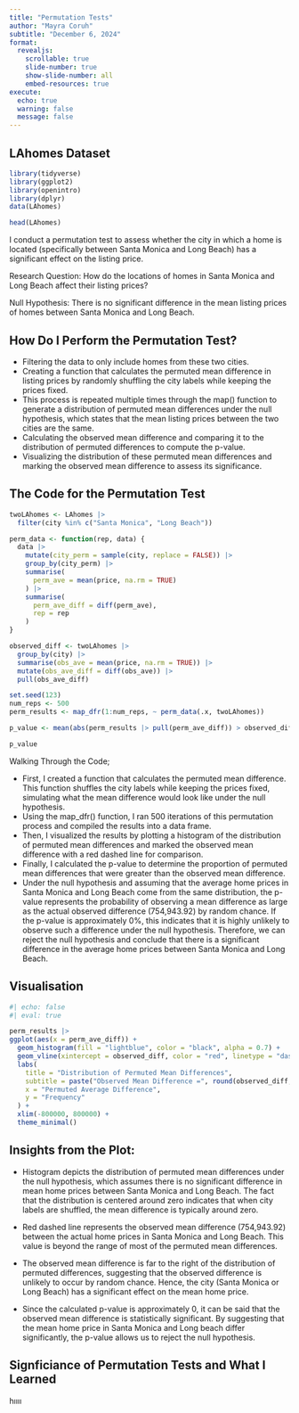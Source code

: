 ```yaml
---
title: "Permutation Tests"
author: "Mayra Coruh"
subtitle: "December 6, 2024"
format:
  revealjs:
    scrollable: true
    slide-number: true
    show-slide-number: all
    embed-resources: true
execute:
  echo: true
  warning: false
  message: false
---
```


## LAhomes Dataset

```r
library(tidyverse)
library(ggplot2)
library(openintro)
library(dplyr)
data(LAhomes)
```

```r
head(LAhomes)
```

I conduct a permutation test to assess whether the city in which a home is located (specifically between Santa Monica and Long Beach) has a significant effect on the listing price. 

Research Question: How do the locations of homes in Santa Monica and Long Beach affect their listing prices? 

Null Hypothesis: There is no significant difference in the mean listing prices of homes between Santa Monica and Long Beach.


## How Do I Perform the Permutation Test?

- Filtering the data to only include homes from these two cities. 
- Creating a function that calculates the permuted mean difference in listing prices by randomly shuffling the city labels while keeping the prices fixed. 
- This process is repeated multiple times through the map() function to generate a distribution of permuted mean differences under the null hypothesis, which states that the mean listing prices between the two cities are the same. 
- Calculating the observed mean difference and comparing it to the distribution of permuted differences to compute the p-value. 
- Visualizing the distribution of these permuted mean differences and marking the observed mean difference to assess its significance.


## The Code for the Permutation Test

```r

twoLAhomes <- LAhomes |> 
  filter(city %in% c("Santa Monica", "Long Beach"))

perm_data <- function(rep, data) {
  data |> 
    mutate(city_perm = sample(city, replace = FALSE)) |> 
    group_by(city_perm) |> 
    summarise(
      perm_ave = mean(price, na.rm = TRUE)
    ) |> 
    summarise(
      perm_ave_diff = diff(perm_ave),
      rep = rep
    )
}

observed_diff <- twoLAhomes |> 
  group_by(city) |> 
  summarise(obs_ave = mean(price, na.rm = TRUE)) |> 
  mutate(obs_ave_diff = diff(obs_ave)) |> 
  pull(obs_ave_diff)

set.seed(123)  
num_reps <- 500
perm_results <- map_dfr(1:num_reps, ~ perm_data(.x, twoLAhomes))

p_value <- mean(abs(perm_results |> pull(perm_ave_diff)) > observed_diff)

p_value

```

Walking Through the Code;

- First, I created a function that calculates the permuted mean difference. This function shuffles the city labels while keeping the prices fixed, simulating what the mean difference would look like under the null hypothesis. 
- Using the map_dfr() function, I ran 500 iterations of this permutation process and compiled the results into a data frame. 
- Then, I visualized the results by plotting a histogram of the distribution of permuted mean differences and marked the observed mean difference with a red dashed line for comparison. 
- Finally, I calculated the p-value to determine the proportion of permuted mean differences that were greater than the observed mean difference. 
- Under the null hypothesis and assuming that the average home prices in Santa Monica and Long Beach come from the same distribution, the p-value represents the probability of observing a mean difference as large as the actual observed difference (754,943.92) by random chance. If the p-value is approximately 0%, this indicates that it is highly unlikely to observe such a difference under the null hypothesis. Therefore, we can reject the null hypothesis and conclude that there is a significant difference in the average home prices between Santa Monica and Long Beach.

## Visualisation 

```r
#| echo: false
#| eval: true

perm_results |> 
ggplot(aes(x = perm_ave_diff)) +
  geom_histogram(fill = "lightblue", color = "black", alpha = 0.7) +
  geom_vline(xintercept = observed_diff, color = "red", linetype = "dashed", linewidth = 1) +
  labs(
    title = "Distribution of Permuted Mean Differences",
    subtitle = paste("Observed Mean Difference =", round(observed_diff, 2)),
    x = "Permuted Average Difference",
    y = "Frequency"
  ) +
  xlim(-800000, 800000) +
  theme_minimal()

```

## Insights from the Plot:

- Histogram depicts the distribution of permuted mean differences under the null hypothesis, which assumes there is no significant difference in mean home prices between Santa Monica and Long Beach. The fact that the distribution is centered around zero indicates that when city labels are shuffled, the mean difference is typically around zero.

- Red dashed line represents the observed mean difference (754,943.92) between the actual home prices in Santa Monica and Long Beach. This value is beyond the range of most of the permuted mean differences.

- The observed mean difference is far to the right of the distribution of permuted differences, suggesting that the observed difference is unlikely to occur by random chance. Hence, the city (Santa Monica or Long Beach)  has a significant effect on the mean home price.

- Since the calculated p-value is approximately 0, it can be said that the observed mean difference is statistically significant. By suggesting that the mean home price in Santa Monica and Long beach differ significantly, the p-value allows us to reject the null hypothesis.


## Signficiance of Permutation Tests and What I Learned 

hıııı



